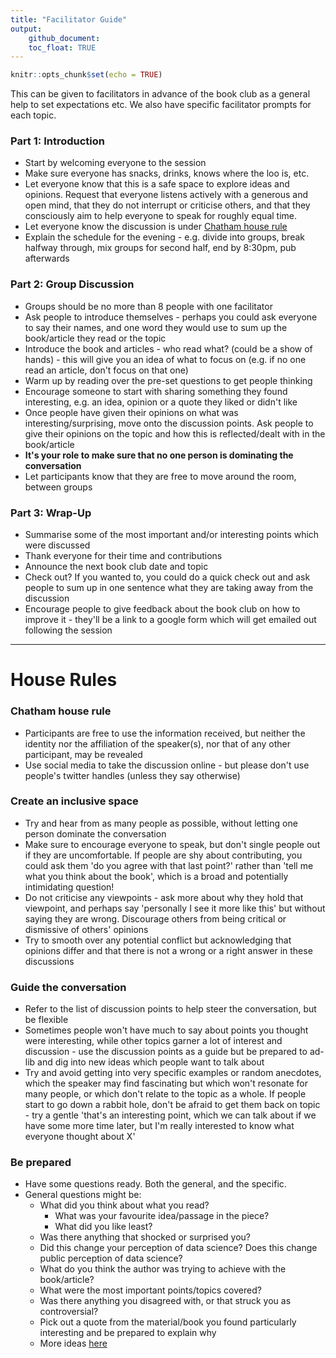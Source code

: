 ```yaml
---
title: "Facilitator Guide"
output: 
    github_document:
    toc_float: TRUE
---
```


```r
knitr::opts_chunk$set(echo = TRUE)
```

This can be given to facilitators in advance of the book club as a general help to set expectations etc. We also have specific facilitator prompts for each topic. 


### Part 1: Introduction

- Start by welcoming everyone to the session
- Make sure everyone has snacks, drinks, knows where the loo is, etc.
- Let everyone know that this is a safe space to explore ideas and opinions. Request that everyone listens actively with a generous and open mind, that they do not interrupt or criticise others, and that they consciously aim to help everyone to speak for roughly equal time.
- Let everyone know the discussion is under [Chatham house rule](https://www.chathamhouse.org/chatham-house-rule)
- Explain the schedule for the evening - e.g. divide into groups, break halfway through, mix groups for second half, end by 8:30pm, pub afterwards


### Part 2: Group Discussion

- Groups should be no more than 8 people with one facilitator
- Ask people to introduce themselves - perhaps you could ask everyone to say their names, and one word they would use to sum up the book/article they read or the topic
- Introduce the book and articles - who read what? (could be a show of hands) - this will give you an idea of what to focus on (e.g. if no one read an article, don&#39;t focus on that one)
- Warm up by reading over the pre-set questions to get people thinking
- Encourage someone to start with sharing something they found interesting, e.g. an idea, opinion or a quote they liked or didn&#39;t like
- Once people have given their opinions on what was interesting/surprising, move onto the discussion points. Ask people to give their opinions on the topic and how this is reflected/dealt with in the book/article
- **It&#39;s your role to make sure that no one person is dominating the conversation**
- Let participants know that they are free to move around the room, between groups


### Part 3: Wrap-Up

- Summarise some of the most important and/or interesting points which were discussed
- Thank everyone for their time and contributions
- Announce the next book club date and topic
- Check out? If you wanted to, you could do a quick check out and ask people to sum up in one sentence what they are taking away from the discussion
- Encourage people to give feedback about the book club on how to improve it - they&#39;ll be a link to a google form which will get emailed out following the session


***

# House Rules

### Chatham house rule

- Participants are free to use the information received, but neither the identity nor the affiliation of the speaker(s), nor that of any other participant, may be revealed
- Use social media to take the discussion online - but please don&#39;t use people&#39;s twitter handles (unless they say otherwise)

### Create an inclusive space

- Try and hear from as many people as possible, without letting one person dominate the conversation
- Make sure to encourage everyone to speak, but don&#39;t single people out if they are uncomfortable. If people are shy about contributing, you could ask them &#39;do you agree with that last point?&#39; rather than &#39;tell me what you think about the book&#39;, which is a broad and potentially intimidating question!
- Do not criticise any viewpoints - ask more about why they hold that viewpoint, and perhaps say &#39;personally I see it more like this&#39; but without saying they are wrong. Discourage others from being critical or dismissive of others&#39; opinions
- Try to smooth over any potential conflict but acknowledging that opinions differ and that there is not a wrong or a right answer in these discussions

### Guide the conversation

- Refer to the list of discussion points to help steer the conversation, but be flexible
- Sometimes people won&#39;t have much to say about points you thought were interesting, while other topics garner a lot of interest and discussion - use the discussion points as a guide but be prepared to ad-lib and dig into new ideas which people want to talk about
- Try and avoid getting into very specific examples or random anecdotes, which the speaker may find fascinating but which won&#39;t resonate for many people, or which don&#39;t relate to the topic as a whole. If people start to go down a rabbit hole, don&#39;t be afraid to get them back on topic - try a gentle &#39;that&#39;s an interesting point, which we can talk about if we have some more time later, but I&#39;m really interested to know what everyone thought about X&#39;

### Be prepared

- Have some questions ready. Both the general, and the specific.
- General questions might be:
  - What did you think about what you read?
    - What was your favourite idea/passage in the piece?
    - What did you like least?
  - Was there anything that shocked or surprised you?
  - Did this change your perception of data science? Does this change public perception of data science?
  - What do you think the author was trying to achieve with the book/article?
  - What were the most important points/topics covered?
  - Was there anything you disagreed with, or that struck you as controversial?
  - Pick out a quote from the material/book you found particularly interesting and be prepared to explain why
  - More ideas [here](https://bookriot.com/2017/08/21/book-club-discussion-questions/)